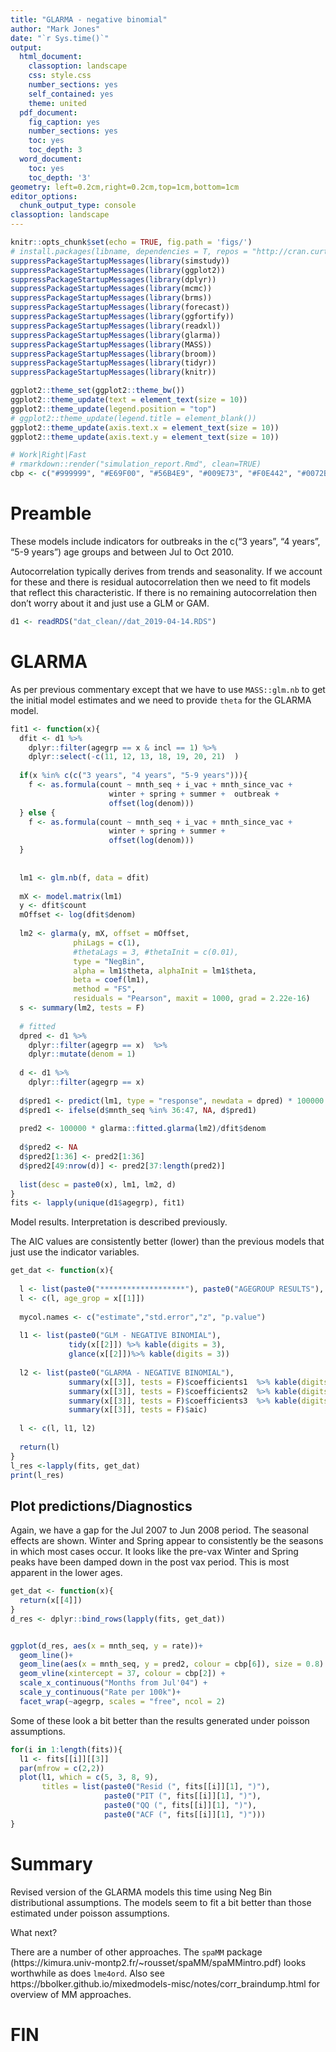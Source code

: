 ```yaml
---
title: "GLARMA - negative binomial"
author: "Mark Jones"
date: "`r Sys.time()`"
output:
  html_document:
    classoption: landscape
    css: style.css
    number_sections: yes
    self_contained: yes
    theme: united
  pdf_document:
    fig_caption: yes
    number_sections: yes
    toc: yes
    toc_depth: 3
  word_document:
    toc: yes
    toc_depth: '3'
geometry: left=0.2cm,right=0.2cm,top=1cm,bottom=1cm
editor_options:
  chunk_output_type: console
classoption: landscape
---
```


<!--    toc: yes
    toc_float: true -->

<style type="text/css">
.main-container {
  max-width: 1800px;
  margin-left: auto;
  margin-right: auto;
}
</style>

```r
knitr::opts_chunk$set(echo = TRUE, fig.path = 'figs/')
# install.packages(libname, dependencies = T, repos = "http://cran.curtin.edu.au")
suppressPackageStartupMessages(library(simstudy))
suppressPackageStartupMessages(library(ggplot2))
suppressPackageStartupMessages(library(dplyr))
suppressPackageStartupMessages(library(mcmc))
suppressPackageStartupMessages(library(brms))
suppressPackageStartupMessages(library(forecast))
suppressPackageStartupMessages(library(ggfortify))
suppressPackageStartupMessages(library(readxl))
suppressPackageStartupMessages(library(glarma))
suppressPackageStartupMessages(library(MASS))
suppressPackageStartupMessages(library(broom))
suppressPackageStartupMessages(library(tidyr))
suppressPackageStartupMessages(library(knitr))

ggplot2::theme_set(ggplot2::theme_bw())
ggplot2::theme_update(text = element_text(size = 10))
ggplot2::theme_update(legend.position = "top")
# ggplot2::theme_update(legend.title = element_blank())
ggplot2::theme_update(axis.text.x = element_text(size = 10))
ggplot2::theme_update(axis.text.y = element_text(size = 10))

# Work|Right|Fast
# rmarkdown::render("simulation_report.Rmd", clean=TRUE)
cbp <- c("#999999", "#E69F00", "#56B4E9", "#009E73", "#F0E442", "#0072B2", "#D55E00", "#CC79A7")


```


# Preamble

These models include indicators for outbreaks in the c("3 years", "4 years", "5-9 years") age groups and between Jul to Oct 2010.

Autocorrelation typically derives from trends and seasonality. If we account for these and there is residual autocorrelation then we need to fit models that reflect this characteristic. If there is no remaining autocorrelation then don't worry about it and just use a GLM or GAM.

```r
d1 <- readRDS("dat_clean//dat_2019-04-14.RDS")
```

# GLARMA

As per previous commentary except that we have to use `MASS::glm.nb` to get the initial model estimates and we need to provide `theta` for the GLARMA model.

```r
fit1 <- function(x){
  dfit <- d1 %>%
    dplyr::filter(agegrp == x & incl == 1) %>%
    dplyr::select(-c(11, 12, 13, 18, 19, 20, 21)  )
  
  if(x %in% c(c("3 years", "4 years", "5-9 years"))){
    f <- as.formula(count ~ mnth_seq + i_vac + mnth_since_vac + 
                      winter + spring + summer +  outbreak + 
                      offset(log(denom)))
  } else {
    f <- as.formula(count ~ mnth_seq + i_vac + mnth_since_vac + 
                      winter + spring + summer +  
                      offset(log(denom)))
  }
  
  
  lm1 <- glm.nb(f, data = dfit)
  
  mX <- model.matrix(lm1)
  y <- dfit$count
  mOffset <- log(dfit$denom)
  
  lm2 <- glarma(y, mX, offset = mOffset,
              phiLags = c(1),
              #thetaLags = 3, #thetaInit = c(0.01),
              type = "NegBin",
              alpha = lm1$theta, alphaInit = lm1$theta,
              beta = coef(lm1),
              method = "FS",
              residuals = "Pearson", maxit = 1000, grad = 2.22e-16)
  s <- summary(lm2, tests = F)
  
  # fitted
  dpred <- d1 %>%
    dplyr::filter(agegrp == x)  %>%
    dplyr::mutate(denom = 1)
  
  d <- d1 %>%
    dplyr::filter(agegrp == x)
  
  d$pred1 <- predict(lm1, type = "response", newdata = dpred) * 100000
  d$pred1 <- ifelse(d$mnth_seq %in% 36:47, NA, d$pred1)
  
  pred2 <- 100000 * glarma::fitted.glarma(lm2)/dfit$denom
  
  d$pred2 <- NA
  d$pred2[1:36] <- pred2[1:36]
  d$pred2[49:nrow(d)] <- pred2[37:length(pred2)]
  
  list(desc = paste0(x), lm1, lm2, d)
}
fits <- lapply(unique(d1$agegrp), fit1)

```

Model results. Interpretation is described previously.

The AIC values are consistently better (lower) than the previous models that just use the indicator variables.

```r
get_dat <- function(x){
  
  l <- list(paste0("*******************"), paste0("AGEGROUP RESULTS"), paste0("*******************"))
  l <- c(l, age_grop = x[[1]])
  
  mycol.names <- c("estimate","std.error","z", "p.value")
  
  l1 <- list(paste0("GLM - NEGATIVE BINOMIAL"),
             tidy(x[[2]]) %>% kable(digits = 3),
             glance(x[[2]])%>% kable(digits = 3))
  
  l2 <- list(paste0("GLARMA - NEGATIVE BINOMIAL"),
             summary(x[[3]], tests = F)$coefficients1  %>% kable(digits = 3, col.names = mycol.names),
             summary(x[[3]], tests = F)$coefficients2  %>% kable(digits = 3, col.names = mycol.names),
             summary(x[[3]], tests = F)$coefficients3  %>% kable(digits = 3, col.names = mycol.names),
             summary(x[[3]], tests = F)$aic)
  
  l <- c(l, l1, l2)
  
  return(l)
}
l_res <-lapply(fits, get_dat)
print(l_res)
```

## Plot predictions/Diagnostics

Again, we have a gap for the Jul 2007 to Jun 2008 period. The seasonal effects are shown. Winter and Spring appear to consistently be the seasons in which most cases occur. It looks like the pre-vax Winter and Spring peaks have been damped down in the post vax period. This is most apparent in the lower ages.

```r
get_dat <- function(x){
  return(x[[4]])
}
d_res <- dplyr::bind_rows(lapply(fits, get_dat))


ggplot(d_res, aes(x = mnth_seq, y = rate))+
  geom_line()+
  geom_line(aes(x = mnth_seq, y = pred2, colour = cbp[6]), size = 0.8) + 
  geom_vline(xintercept = 37, colour = cbp[2]) +
  scale_x_continuous("Months from Jul'04") +
  scale_y_continuous("Rate per 100k")+
  facet_wrap(~agegrp, scales = "free", ncol = 2)
```


Some of these look a bit better than the results generated under poisson assumptions.

```r

for(i in 1:length(fits)){
  l1 <- fits[[i]][[3]]
  par(mfrow = c(2,2))
  plot(l1, which = c(5, 3, 8, 9),
       titles = list(paste0("Resid (", fits[[i]][1], ")"),
                     paste0("PIT (", fits[[i]][1], ")"),
                     paste0("QQ (", fits[[i]][1], ")"),
                     paste0("ACF (", fits[[i]][1], ")")))
}

```


# Summary

Revised version of the GLARMA models this time using Neg Bin distributional assumptions. The models seem to fit a bit better than those estimated under poisson assumptions.

What next?

There are a number of other approaches. The `spaMM` package (https://kimura.univ-montp2.fr/~rousset/spaMM/spaMMintro.pdf) looks worthwhile as does
`lme4ord`. Also see https://bbolker.github.io/mixedmodels-misc/notes/corr_braindump.html for overview of MM approaches.


# FIN


